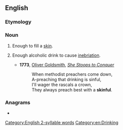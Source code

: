 ==English==

===Etymology===
{{suffix|en|skin|ful|pos=noun}}

===Noun===
{{en-noun|s|skinsful}}

# Enough to fill a [[skin]].
#: {{ux|en|a '''skinful''' of wine}}
# {{lb|en|colloquial}} Enough alcoholic drink to cause [[inebriation]].
#: {{ux|en|I wasn't thinking straight – I'd had a '''skinful''' that night.}}
#* '''1773''', [[w:Oliver Goldsmith|Oliver Goldsmith]], ''[[s:She Stoops to Conquer|She Stoops to Conquer]]''
#*: When methodist preachers come down,
#*: A-preaching that drinking is sinful,
#*: I'll wager the rascals a crown,
#*: They always preach best with a '''skinful'''.

===Anagrams===
* {{anagrams|en|a=fiklnsu|Lufkins|sinkful}}

[[Category:English 2-syllable words]]
[[Category:en:Drinking]]